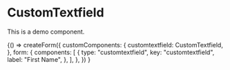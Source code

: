 
<Meta title="Components/CustomTextfield" />

# CustomTextfield

This is a demo component.

<Canvas withSource="open">
  <Story name="CustomTextfield">
    {() =>
      createForm({
        customComponents: {
          customtextfield: CustomTextfield,
        },
        form: {
          components: [
            {
              type: "customtextfield",
              key: "customtextfield",
              label: "First Name",
            },
          ],
        },
      })
    }
  </Story>
</Canvas>
